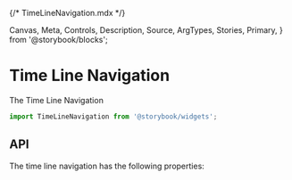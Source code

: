 {/* TimeLineNavigation.mdx */}

  Canvas,
  Meta,
  Controls,
  Description,
  Source,
  ArgTypes,
  Stories,
  Primary,
} from '@storybook/blocks';


<Meta of={TimeLineNavigationStories} />

# Time Line Navigation

The Time Line Navigation

```js
import TimeLineNavigation from '@storybook/widgets';
```

<Primary />

## API

The time line navigation has the following properties:

<Controls />

<Stories includePrimary={false} />
